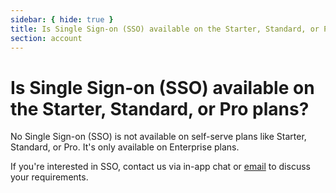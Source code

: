 ```yaml
---
sidebar: { hide: true }
title: Is Single Sign-on (SSO) available on the Starter, Standard, or Pro plans?
section: account
---
```


# Is Single Sign-on (SSO) available on the Starter, Standard, or Pro plans?

No Single Sign-on (SSO) is not available on self-serve plans like Starter, Standard, or Pro. It's only available on Enterprise plans.

If you're interested in SSO, contact us via in-app chat or <a href="mailto:support@chromatic.com?Subject=Custom%20plan%20with%20SSO">email</a> to discuss your requirements.

